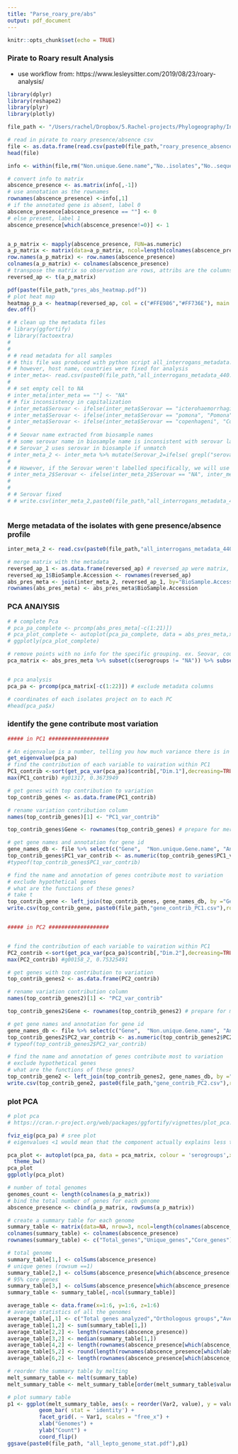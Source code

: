```yaml
---
title: "Parse_roary_pre/abs"
output: pdf_document
---
```


```r
knitr::opts_chunk$set(echo = TRUE)
```
### Pirate to Roary result Analysis
- use workflow from: https://www.lesleysitter.com/2019/08/23/roary-analysis/

```r
library(dplyr)
library(reshape2)
library(plyr)
library(plotly)

file_path <- "/Users/rachel/Dropbox/5.Rachel-projects/Phylogeography/Interrogans/"
```

```r
# read in pirate to roary presence/absence csv
file <- as.data.frame(read.csv(paste0(file_path,"roary_presence_absence.csv")))
head(file)

```

```r
info <- within(file,rm("Non.unique.Gene.name","No..isolates","No..sequences","Avg.sequences.per.isolate","Genome.Fragment","Order.within.Fragment","Accessory.Fragment","Accessory.Order.with.Fragment","QC","Min.group.size.nuc","Max.group.size.nuc","Avg.group.size.nuc","Annotation"))

# convert info to matrix
abscence_presence <- as.matrix(info[,-1])
# use annotation as the rownames 
rownames(abscence_presence) <-info[,1]
# if the annotated gene is absent, label 0
abscence_presence[abscence_presence == ""] <- 0
# else present, label 1
abscence_presence[which(abscence_presence!=0)] <- 1


a_p_matrix <- mapply(abscence_presence, FUN=as.numeric)
a_p_matrix <- matrix(data=a_p_matrix, ncol=length(colnames(abscence_presence)), nrow=length(row.names(abscence_presence)))
row.names(a_p_matrix) <- row.names(abscence_presence)
colnames(a_p_matrix) <- colnames(abscence_presence)
# transpose the matrix so observation are rows, attribs are the columns
reversed_ap <- t(a_p_matrix) 

```

```r
pdf(paste(file_path,"pres_abs_heatmap.pdf"))
# plot heat map
heatmap_p_a <- heatmap(reversed_ap, col = c("#FFE986","#FF736E"), main = "Absence/Presence of genes", trace="none", labRow=FALSE)
dev.off() 

```

```r
# # clean up the metadata files
# library(ggfortify)
# library(factoextra)
# 
# 
# # read metadata for all samples
# # this file was produced with python script all_interrogans_metadata.ipynb
# # however, host name, countries were fixed for analysis
# inter_meta<- read.csv(paste0(file_path,"all_interrogans_metadata_440.csv") ) #%>% select(c("BioSample.Accession","Host.Name","Geographic.Location","country","Serovar","Institute","biosample_name"))
# 
# # set empty cell to NA
# inter_meta[inter_meta == ""] <- "NA"
# # fix inconsistency in capitalization
# inter_meta$Serovar <- ifelse(inter_meta$Serovar == "icterohaemorrhagiae", "Icterohaemorrhagiae", inter_meta$Serovar)
# inter_meta$Serovar <- ifelse(inter_meta$Serovar == "pomona", "Pomona", inter_meta$Serovar)
# inter_meta$Serovar <- ifelse(inter_meta$Serovar == "copenhageni", "Copenhageni", inter_meta$Serovar)
# 
# # Seovar name extracted from biosample names
# # some serovar name in biosample name is inconsistent with serovar label
# # Serovar_2 uses serovar in biosample if unmatch
# inter_meta_2 <- inter_meta %>% mutate(Serovar_2=ifelse( grepl("serovar",biosample_name,fixed = TRUE), unlist(lapply(biosample_name,function(x) {unlist(strsplit(x," "))[match("serovar", unlist(strsplit(x," ")))+1]})), Serovar)) 
# 
# # However, if the Serovar weren't labelled specifically, we will use the one defined in the biosample name
# inter_meta_2$Serovar <- ifelse(inter_meta_2$Serovar == "NA", inter_meta_2$Serovar_2, inter_meta_2$Serovar)
# 
# 
# # Serovar fixed
# # write.csv(inter_meta_2,paste0(file_path,"all_interrogans_metadata_440_edited.csv"))



```
### Merge metadata of the isolates with gene presence/absence profile
```r
inter_meta_2 <- read.csv(paste0(file_path,"all_interrogans_metadata_440_edited.csv"))

# merge matrix with the metadata
reversed_ap_1 <- as.data.frame(reversed_ap) # reversed_ap were matrix, now to df
reversed_ap_1$BioSample.Accession <- rownames(reversed_ap)
abs_pres_meta <- join(inter_meta_2, reversed_ap_1, by="BioSample.Accession")
rownames(abs_pres_meta) <- abs_pres_meta$BioSample.Accession
```
### PCA ANAlYSIS
```r


# # complete Pca 
# pca_pa_complete <- prcomp(abs_pres_meta[-c(1:21)])
# pca_plot_complete <- autoplot(pca_pa_complete, data = abs_pres_meta,x=1,y=2)
# ggplotly(pca_plot_complete) 

# remove points with no info for the specific grouping. ex. Seovar, country, Host.Name
pca_matrix <- abs_pres_meta %>% subset(c(serogroups != "NA")) %>% subset( BioSample.Accession != "SAMEA864166")


# pca analysis
pca_pa <- prcomp(pca_matrix[-c(1:22)]) # exclude metadata columns

# coordinates of each isolates project on to each PC
#head(pca_pa$x) 


```
### identify the gene contribute most variation 
```r

##### in PC1 ###################

# An eigenvalue is a number, telling you how much variance there is in the data in that direction. The eigenvector with the highest eigenvalue is therefore the principal component
get_eigenvalue(pca_pa)
# find the contribution of each variable to vairation within PC1
PC1_contrib <-sort(get_pca_var(pca_pa)$contrib[,"Dim.1"],decreasing=TRUE)
max(PC1_contrib) #g01317, 0.3673949

# get genes with top contribution to variation
top_contrib_genes <- as.data.frame(PC1_contrib)

# rename variation contribution column
names(top_contrib_genes)[1] <- "PC1_var_contrib"

top_contrib_genes$Gene <- rownames(top_contrib_genes) # prepare for merging

# get gene names and annotation for gene id
gene_names_db <- file %>% select(c("Gene",	"Non.unique.Gene.name",	"Annotation"))
top_contrib_genes$PC1_var_contrib <- as.numeric(top_contrib_genes$PC1_var_contrib)
#typeof(top_contrib_genes$PC1_var_contrib)

# find the name and annotation of genes contribute most to variation
# exclude hypothetical genes
# what are the functions of these genes?
# take t
top_contrib_gene <- left_join(top_contrib_genes, gene_names_db, by ="Gene",all=TRUE) #%>% subset(Annotation != "hypothetical protein") 
write.csv(top_contrib_gene, paste0(file_path,"gene_contrib_PC1.csv"),row.names = FALSE)


##### in PC2 ###################


# find the contribution of each variable to vairation within PC1
PC2_contrib <-sort(get_pca_var(pca_pa)$contrib[,"Dim.2"],decreasing=TRUE)
max(PC2_contrib) #g00158_2, 0.75325491  

# get genes with top contribution to variation
top_contrib_genes2 <- as.data.frame(PC2_contrib)

# rename variation contribution column
names(top_contrib_genes2)[1] <- "PC2_var_contrib"

top_contrib_genes2$Gene <- rownames(top_contrib_genes2) # prepare for merging

# get gene names and annotation for gene id
gene_names_db <- file %>% select(c("Gene",	"Non.unique.Gene.name",	"Annotation"))
top_contrib_genes2$PC2_var_contrib <- as.numeric(top_contrib_genes2$PC2_var_contrib)
# typeof(top_contrib_genes2$PC2_var_contrib)

# find the name and annotation of genes contribute most to variation
# exclude hypothetical genes
# what are the functions of these genes?
top_contrib_gene2 <- left_join(top_contrib_genes2, gene_names_db, by ="Gene",all=TRUE) #%>% subset(Annotation != "hypothetical protein")
write.csv(top_contrib_gene2, paste0(file_path,"gene_contrib_PC2.csv"),row.names = FALSE)
```

### plot PCA
```r
# plot pca
# https://cran.r-project.org/web/packages/ggfortify/vignettes/plot_pca.html

fviz_eig(pca_pa) # sree plot
# eigenvalues <1 would mean that the component actually explains less than a single # explanatory variable we discard them

pca_plot <- autoplot(pca_pa, data = pca_matrix, colour = 'serogroups',x=1,y=3)+
  theme_bw()
pca_plot
ggplotly(pca_plot)

```


```r
# number of total genomes
genomes_count <- length(colnames(a_p_matrix))
# bind the total number of genes for each genome 
abscence_presence <- cbind(a_p_matrix, rowSums(a_p_matrix))

# create a summary table for each genome
summary_table <- matrix(data=NA, nrow=3, ncol=length(colnames(abscence_presence)))
colnames(summary_table) <- colnames(abscence_presence)
rownames(summary_table) <- c("Total_genes","Unique_genes","Core_genes")

# total genome
summary_table[1,] <- colSums(abscence_presence)
# unique genes (rowsum ==1)
summary_table[2,] <- colSums(abscence_presence[which(abscence_presence[,ncol(abscence_presence)] == 1),])
# 95% core genes
summary_table[3,] <- colSums(abscence_presence[which(abscence_presence[,ncol(abscence_presence)] >= (genomes_count*0.95)),])
summary_table <- summary_table[,-ncol(summary_table)]

```

```r
average_table <- data.frame(x=1:6, y=1:6, z=1:6)
# average statistics of all the genomes
average_table[,1] <- c("Total genes analyzed","Orthologous groups","Average gene count","Average core genes","Average unique genes","Total unique genes")
average_table[1,2] <- sum(summary_table[1,])
average_table[2,2] <- length(rownames(abscence_presence))
average_table[3,2] <- median(summary_table[1,])
average_table[4,2] <- length(rownames(abscence_presence[which(abscence_presence[,ncol(abscence_presence)] >= (genomes_count*0.95)),]))
average_table[5,2] <- round(length(rownames(abscence_presence[which(abscence_presence[,ncol(abscence_presence)] == 1),]))/length(colnames(abscence_presence)))
average_table[6,2] <- length(rownames(abscence_presence[which(abscence_presence[,ncol(abscence_presence)] == 1),]))

# reorder the summary table by melting
melt_summary_table <- melt(summary_table)
melt_summary_table <- melt_summary_table[order(melt_summary_table$value),]
```

```r

# plot summary table
p1 <- ggplot(melt_summary_table, aes(x = reorder(Var2, value), y = value)) + 
          geom_bar( stat = 'identity') + 
          facet_grid(. ~ Var1, scales = "free_x") + 
          xlab("Genomes") +
          ylab("Count") +
          coord_flip()
ggsave(paste0(file_path, "all_lepto_genome_stat.pdf"),p1)
```